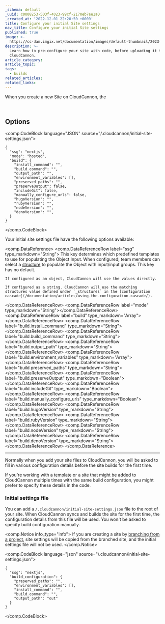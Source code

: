 ```yaml
---
_schema: default
_uuid: c0008253-503f-4023-99cf-2170eb7ee1a0
_created_at: '2022-12-01 22:20:50 +0000'
title: Configure your initial Site settings
nav_title: Configure your initial Site settings
published: true
image: >-
  https://cc-dam.imgix.net/documentation/images/default-thumbnail/2023-Q4/CloudCannon-Documentation-Thumbnail.png
description: >-
  Learn how to pre-configure your site with code, before uploading it to
  CloudCannon.
article_category:
article_topic:
tags:
  - builds
related_articles:
related_links:
---
```

When you create a new Site on CloudCannon, the

&nbsp;

## Options

<comp.CodeBlock language="JSON" source="/.cloudcannon/initial-site-settings.json">
``````````
{
  "ssg": "nextjs",
  "mode": "hosted",
  "build": {
    "install_command": "",
    "build_command": "",
    "output_path": "",
    "environment_variables": [],
    "preserved_paths": "",
    "preserveOutput": false,
    "includeGit": false,
    "manually_configure_urls": false,
    "hugoVersion": "",
    "rubyVersion": "",
    "nodeVersion": "",
    "denoVersion": "",
  }
}
``````````
</comp.CodeBlock>

Your initial site settings file have the following options available:

<comp.DataReference>
  <comp.DataReferenceRow label="ssg" type_markdown="String">
    This key determines which predefined templates to use for populating the Object Input. When configured, team members can select a [structure](/documentation/articles/what-is-a-structure/) to populate the Object with input/input groups. This key has no default.

    If configured as an object, CloudCannon will use the values directly.

    If configured as a string, CloudCannon will use the matching structures value defined under `_structures` in the [configuration cascade](/documentation/articles/using-the-configuration-cascade/).
  </comp.DataReferenceRow>
  <comp.DataReferenceRow label="mode" type_markdown="String"></comp.DataReferenceRow>
  <comp.DataReferenceRow label="build" type_markdown="Array"></comp.DataReferenceRow>
  <comp.DataReferenceRow label="build.install_command" type_markdown="String"></comp.DataReferenceRow>
  <comp.DataReferenceRow label="build.build_command" type_markdown="String"></comp.DataReferenceRow>
  <comp.DataReferenceRow label="build.output_path" type_markdown="String"></comp.DataReferenceRow>
  <comp.DataReferenceRow label="build.environment_variables" type_markdown="Array"></comp.DataReferenceRow>
  <comp.DataReferenceRow label="build.preserved_paths" type_markdown="String"></comp.DataReferenceRow>
  <comp.DataReferenceRow label="build.preserveOutput" type_markdown="Boolean"></comp.DataReferenceRow>
  <comp.DataReferenceRow label="build.includeGit" type_markdown="Boolean"></comp.DataReferenceRow>
  <comp.DataReferenceRow label="build.manually_configure_urls" type_markdown="Boolean"></comp.DataReferenceRow>
  <comp.DataReferenceRow label="build.hugoVersion" type_markdown="String"></comp.DataReferenceRow>
  <comp.DataReferenceRow label="build.rubyVersion" type_markdown="String"></comp.DataReferenceRow>
  <comp.DataReferenceRow label="build.nodeVersion" type_markdown="String"></comp.DataReferenceRow>
  <comp.DataReferenceRow label="build.denoVersion" type_markdown="String"></comp.DataReferenceRow>
</comp.DataReference>

---

Normally when you add your site files to CloudCannon, you will be asked to fill in various configuration details before the site builds for the first time.

If you're working with a template or a site that might be added to CloudCannon multiple times with the same build configuration, you might prefer to specify these details in the code.

### Initial settings file

You can add a `/.cloudcannon/initial-site-settings.json` file to the root of your site. When CloudCannon syncs and builds the site for the first time, the configuration details from this file will be used. You won't be asked to specify build configuration manually.

<comp.Notice info_type="info">
  If you are creating a site by [branching from a project](/documentation/articles/create-a-project/), site settings will be copied from the branched site, and the initial settings file will not be used.
</comp.Notice>

<comp.CodeBlock language="json" source="/.cloudcannon/initial-site-settings.json">
```
{
  "ssg": "nextjs",
  "build_configuration": {
    "preserved_paths": "",
    "environment_variables": [],
    "install_command": "",
    "build_command": "",
    "output_path": "out"
  }
}
```
</comp.CodeBlock>